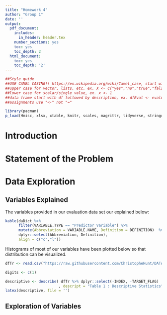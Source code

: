 ```yaml
---
title: "Homework 4"
author: "Group 1"
date: ''
output:
  pdf_document:
    includes:
      in_header: header.tex
    number_sections: yes
    toc: yes
    toc_depth: 2
  html_document:
    toc: yes
    toc_depth: '2'
---
```


```r
##Style guide
##USE CAMEL CASING!! https://en.wikipedia.org/wiki/Camel_case, start with lowercase then each word after start with upper case
##upper case for vector, lists, etc. ex. X <- c("yes","no","true","false")
##lower case for scalar/single value, ex. x <- 1
##data frame start with df followed by description, ex. dfEval <- evaluation data frame
##assignments use "<-" not "="
```

```r
library(pacman)
p_load(Hmisc, xlsx, xtable, knitr, scales, magrittr, tidyverse, stringr, e1071, corrplot, knitcitations, bibtex, missForest, abc, foreach, doParallel, stargazer, forecast, matrixStats, glmulti, leaps, data.table, highlight, car)
```

\begin{center}
\bigskip
\bigskip
\bigskip
Prepared for:\\
\medskip
Dr. Nathan Bastian\\
\smallskip
City University of New York, School of Professional Studies - Data 621\\
\bigskip
Prepared by:\\
\medskip
Group 1\\ 
\medskip
Senthil Dhanapal\\ 
\smallskip
Yadu Chittampalli\\
\smallskip
Christophe Hunt\\  

\end{center}

# Introduction


# Statement of the Problem

# Data Exploration  

## Variables Explained

The variables provided in our evaluation data set our explained below:

```r
kable(daDict %>% 
      filter(VARIABLE.TYPE == "Predictor Variable") %>%
      mutate(Abbreviation = VARIABLE.NAME, Definition = DEFINITION)  %>%
      dplyr::select(Abbreviation, Definition),
      align = c("c","l"))
```

Histograms of most of our variables have been plotted below so that distribution can be visualized. 

```r

dfTr <- read.csv("https://raw.githubusercontent.com/ChristopheHunt/DATA-621-Group-1/master/Homework%204/insurance_training_data.csv")

digits <- c(1)

descriptive <- describe( dfTr %>% dplyr::select(-INDEX, -TARGET_FLAG) 
                        , descript = "Table 1 : Descriptive Statistics", digits = digits)
latex(descriptive, file = '')
```

\newpage

## Exploration of Variables

